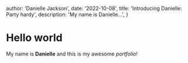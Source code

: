 
  author: 'Danielle Jackson',
  date: '2022-10-08',
  title: 'Introducing Danielle: Party hardy',
  description: 'My name is Danielle...',
}


# Hello world

My name is **Danielle** and this is my awesome _portfolio_!
